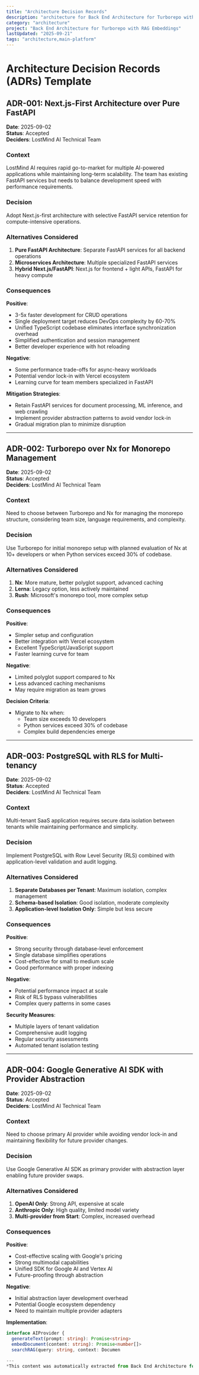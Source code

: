 ```yaml
---
title: "Architecture Decision Records"
description: "architecture for Back End Architecture for Turborepo with RAG Embeddings"
category: "architecture"
project: "Back End Architecture for Turborepo with RAG Embeddings"
lastUpdated: "2025-09-21"
tags: "architecture,main-platform"
---
```


# Architecture Decision Records (ADRs) Template

## ADR-001: Next.js-First Architecture over Pure FastAPI

**Date**: 2025-09-02  
**Status**: Accepted  
**Deciders**: LostMind AI Technical Team  

### Context
LostMind AI requires rapid go-to-market for multiple AI-powered applications while maintaining long-term scalability. The team has existing FastAPI services but needs to balance development speed with performance requirements.

### Decision
Adopt Next.js-first architecture with selective FastAPI service retention for compute-intensive operations.

### Alternatives Considered
1. **Pure FastAPI Architecture**: Separate FastAPI services for all backend operations
2. **Microservices Architecture**: Multiple specialized FastAPI services
3. **Hybrid Next.js/FastAPI**: Next.js for frontend + light APIs, FastAPI for heavy compute

### Consequences

**Positive**:
- 3-5x faster development for CRUD operations
- Single deployment target reduces DevOps complexity by 60-70%
- Unified TypeScript codebase eliminates interface synchronization overhead
- Simplified authentication and session management
- Better developer experience with hot reloading

**Negative**:
- Some performance trade-offs for async-heavy workloads
- Potential vendor lock-in with Vercel ecosystem
- Learning curve for team members specialized in FastAPI

**Mitigation Strategies**:
- Retain FastAPI services for document processing, ML inference, and web crawling
- Implement provider abstraction patterns to avoid vendor lock-in
- Gradual migration plan to minimize disruption

---

## ADR-002: Turborepo over Nx for Monorepo Management

**Date**: 2025-09-02  
**Status**: Accepted  
**Deciders**: LostMind AI Technical Team  

### Context
Need to choose between Turborepo and Nx for managing the monorepo structure, considering team size, language requirements, and complexity.

### Decision
Use Turborepo for initial monorepo setup with planned evaluation of Nx at 10+ developers or when Python services exceed 30% of codebase.

### Alternatives Considered
1. **Nx**: More mature, better polyglot support, advanced caching
2. **Lerna**: Legacy option, less actively maintained
3. **Rush**: Microsoft's monorepo tool, more complex setup

### Consequences

**Positive**:
- Simpler setup and configuration
- Better integration with Vercel ecosystem
- Excellent TypeScript/JavaScript support
- Faster learning curve for team

**Negative**:
- Limited polyglot support compared to Nx
- Less advanced caching mechanisms
- May require migration as team grows

**Decision Criteria**:
- Migrate to Nx when:
  - Team size exceeds 10 developers
  - Python services exceed 30% of codebase
  - Complex build dependencies emerge

---

## ADR-003: PostgreSQL with RLS for Multi-tenancy

**Date**: 2025-09-02  
**Status**: Accepted  
**Deciders**: LostMind AI Technical Team  

### Context
Multi-tenant SaaS application requires secure data isolation between tenants while maintaining performance and simplicity.

### Decision
Implement PostgreSQL with Row Level Security (RLS) combined with application-level validation and audit logging.

### Alternatives Considered
1. **Separate Databases per Tenant**: Maximum isolation, complex management
2. **Schema-based Isolation**: Good isolation, moderate complexity
3. **Application-level Isolation Only**: Simple but less secure

### Consequences

**Positive**:
- Strong security through database-level enforcement
- Single database simplifies operations
- Cost-effective for small to medium scale
- Good performance with proper indexing

**Negative**:
- Potential performance impact at scale
- Risk of RLS bypass vulnerabilities
- Complex query patterns in some cases

**Security Measures**:
- Multiple layers of tenant validation
- Comprehensive audit logging
- Regular security assessments
- Automated tenant isolation testing

---

## ADR-004: Google Generative AI SDK with Provider Abstraction

**Date**: 2025-09-02  
**Status**: Accepted  
**Deciders**: LostMind AI Technical Team  

### Context
Need to choose primary AI provider while avoiding vendor lock-in and maintaining flexibility for future provider changes.

### Decision
Use Google Generative AI SDK as primary provider with abstraction layer enabling future provider swaps.

### Alternatives Considered
1. **OpenAI Only**: Strong API, expensive at scale
2. **Anthropic Only**: High quality, limited model variety
3. **Multi-provider from Start**: Complex, increased overhead

### Consequences

**Positive**:
- Cost-effective scaling with Google's pricing
- Strong multimodal capabilities
- Unified SDK for Google AI and Vertex AI
- Future-proofing through abstraction

**Negative**:
- Initial abstraction layer development overhead
- Potential Google ecosystem dependency
- Need to maintain multiple provider adapters

**Implementation**:
```typescript
interface AIProvider {
  generateText(prompt: string): Promise<string>
  embedDocument(content: string): Promise<number[]>
  searchRAG(query: string, context: Documen

---
*This content was automatically extracted from Back End Architecture for Turborepo with RAG Embeddings. For the most up-to-date information, refer to the source project.*
